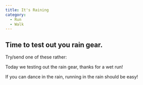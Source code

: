 ```yaml
---
title: It's Raining
category:
  - Run
  - Walk
---
```



## Time to test out you rain gear.

Try/send one of these rather:

<ShareLine>Today we testing out the rain gear, thanks for a wet run!</ShareLine>

<ShareLine>
  If you can dance in the rain, running in the rain should be easy!
</ShareLine>
